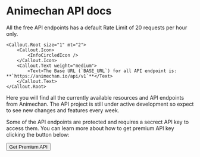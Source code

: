
# Animechan API docs

<div style={{marginTop: '20px;'}}>
	<Callout.Root size="1" color="blue">
		<Callout.Icon>
			<InfoCircledIcon />
		</Callout.Icon>
		<Callout.Text weight="medium">
			<Text>All the free API endpoints has a default Rate Limit of 20 requests per hour only.</Text>
		</Callout.Text>
	</Callout.Root>


	<Callout.Root size="1" mt="2">
		<Callout.Icon>
			<InfoCircledIcon />
		</Callout.Icon>
		<Callout.Text weight="medium">
			<Text>The Base URL (`BASE_URL`) for all API endpoint is: **`https://animechan.io/api/v1`**</Text>
		</Callout.Text>
	</Callout.Root>
</div>

Here you will find all the currently available resources and API endpoints from Animechan. The API project is still under active development so expect to see new changes and features every week.

Some of the API endpoints are protected and requires a secrect API key to access them. You can learn more about how to get premium API key clicking the button below:<br/>

<Link href="/get-premium">
	<Button size="3">
		<span>Get Premium API</span> <RocketIcon />
	</Button>
</Link>
